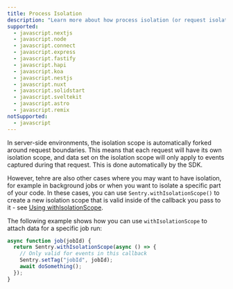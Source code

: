```yaml
---
title: Process Isolation
description: "Learn more about how process isolation (or request isolation) works in the Sentry SDK."
supported:
  - javascript.nextjs
  - javascript.node
  - javascript.connect
  - javascript.express
  - javascript.fastify
  - javascript.hapi
  - javascript.koa
  - javascript.nestjs
  - javascript.nuxt
  - javascript.solidstart
  - javascript.sveltekit
  - javascript.astro
  - javascript.remix
notSupported:
  - javascript
---
```


In server-side environments, the <PlatformLink to='/enriching-events/scopes'>isolation scope</PlatformLink> is automatically forked around request boundaries. This means that each request will have its own isolation scope, and data set on the isolation scope will only apply to events captured during that request. This is done automatically by the SDK.

However, tehre are also other cases where you may want to have isolation, for example in background jobs or when you want to isolate a specific part of your code. In these cases, you can use `Sentry.withIsolationScope()` to create a new isolation scope that is valid inside of the callback you pass to it - see [Using withIsolationScope](../scopes/#using-withisolationscope).

The following example shows how you can use `withIsolationScope` to attach data for a specific job run:

```javascript
async function job(jobId) {
  return Sentry.withIsolationScope(async () => {
    // Only valid for events in this callback
    Sentry.setTag("jobId", jobId);
    await doSomething();
  });
}
```
